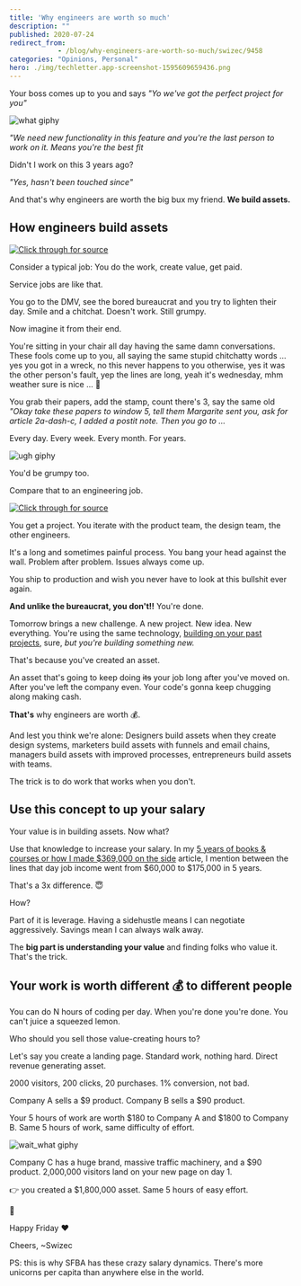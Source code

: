 ```yaml
---
title: 'Why engineers are worth so much'
description: ""
published: 2020-07-24
redirect_from: 
            - /blog/why-engineers-are-worth-so-much/swizec/9458
categories: "Opinions, Personal"
hero: ./img/techletter.app-screenshot-1595609659436.png
---
```

Your boss comes up to you and says _&quot;Yo we&#x27;ve got the perfect project for you&quot;_

![what giphy](./img/media-KWbmr5E1UdPUI-giphy.gif)

_&quot;We need new functionality in this feature and you&#x27;re the last person to work on it. Means you&#x27;re the best fit_

Didn&#x27;t I work on this 3 years ago?

_&quot;Yes, hasn&#x27;t been touched since&quot;_

And that&#x27;s why engineers are worth the big bux my friend. **We build assets.**

## How engineers build assets

[![Click through for source](./img/techletter.app-screenshot-1595609659436.png)](https://twitter.com/Swizec/status/1285989900110577664)

Consider a typical job: You do the work, create value, get paid.

Service jobs are like that.

You go to the DMV, see the bored bureaucrat and you try to lighten their day. Smile and a chitchat. Doesn&#x27;t work. Still grumpy.

Now imagine it from their end.

You&#x27;re sitting in your chair all day having the same damn conversations. These fools come up to you, all saying the same stupid chitchatty words ... yes you got in a wreck, no this never happens to you otherwise, yes it was the other person&#x27;s fault, yep the lines are long, yeah it&#x27;s wednesday, mhm weather sure is nice ... 🤮

You grab their papers, add the stamp, count there&#x27;s 3, say the same old _&quot;Okay take these papers to window 5, tell them Margarite sent you, ask for article 2a-dash-c, I added a postit note. Then you go to ..._

Every day. Every week. Every month. For years.

![ugh giphy](./img/media-1lAOemoi0KhPMzxczT-giphy.gif)

You&#x27;d be grumpy too.

Compare that to an engineering job.

[![Click through for source](./img/techletter.app-screenshot-1595609665807.png)](https://twitter.com/Swizec/status/1283475726432264192)

You get a project. You iterate with the product team, the design team, the other engineers.

It&#x27;s a long and sometimes painful process. You bang your head against the wall. Problem after problem. Issues always come up.

You ship to production and wish you never have to look at this bullshit ever again.

**And unlike the bureaucrat, you don&#x27;t!!** You&#x27;re done.

Tomorrow brings a new challenge. A new project. New idea. New everything. You&#x27;re using the same technology, [building on your past projects](https://swizec.com/blog/path-dependence/swizec/9448), sure, _but you&#x27;re building something new._

That&#x27;s because you&#x27;ve created an asset.

An asset that&#x27;s going to keep doing ~~its~~ your job long after you&#x27;ve moved on. After you&#x27;ve left the company even. Your code&#x27;s gonna keep chugging along making cash.

**That&#x27;s** why engineers are worth 💰.

And lest you think we&#x27;re alone: Designers build assets when they create design systems, marketers build assets with funnels and email chains, managers build assets with improved processes, entrepreneurs build assets with teams.

The trick is to do work that works when you don&#x27;t.

## Use this concept to up your salary

Your value is in building assets. Now what?

Use that knowledge to increase your salary. In my [5 years of books &amp; courses or how I made \$369,000 on the side](https://swizec.com/blog/5-years-of-books-courses-or-how-i-made-369000-on-the-side/swizec/9453) article, I mention between the lines that day job income went from $60,000 to $175,000 in 5 years.

That&#x27;s a 3x difference. 😇

How?

Part of it is leverage. Having a sidehustle means I can negotiate aggressively. Savings mean I can always walk away.

The **big part is understanding your value** and finding folks who value it. That&#x27;s the trick.

## Your work is worth different 💰 to different people

You can do N hours of coding per day. When you&#x27;re done you&#x27;re done. You can&#x27;t juice a squeezed lemon.

Who should you sell those value-creating hours to?

Let&#x27;s say you create a landing page. Standard work, nothing hard. Direct revenue generating asset.

2000 visitors, 200 clicks, 20 purchases. 1% conversion, not bad.

Company A sells a $9 product. Company B sells a $90 product.

Your 5 hours of work are worth $180 to Company A and $1800 to Company B. Same 5 hours of work, same difficulty of effort.

![wait_what giphy](./img/media-tLql6mMHC6wvK-giphy.gif)

Company C has a huge brand, massive traffic machinery, and a \$90 product. 2,000,000 visitors land on your new page on day 1.

👉 you created a \$1,800,000 asset. Same 5 hours of easy effort.

🤯

Happy Friday ❤️

Cheers, ~Swizec

PS: this is why SFBA has these crazy salary dynamics. There&#x27;s more unicorns per capita than anywhere else in the world.
